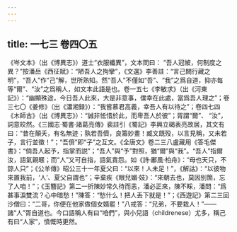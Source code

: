 ```yaml
---
---
---
```

title: 一七三 卷四〇五
---




《岑文本》（出《博異志》）道士“衣服纖異”，文本問曰： “吾人冠帔，何制度之異？”按潘岳《西征賦》：“陋吾人之拘攣”，《文選》李善註：“言己闕行藏之明”，“吾人”作“己”解，世所熟知。然“吾人”不僅如“吾”、“我”之爲自道，抑亦每等“爾”、“汝”之爲稱人，如文本此語是也。卷一五七《李敏求》（出《河東記》）：“幽顯殊途，今日吾人此來，大是非意事，僕幸在此處，當爲吾人理之”；卷三七〇《姜修》（出《瀟湘録》）：“我嘗慕君高義，幸吾人有以待之”；卷四七四《木師古》（出《博異志》）：“誠非恡惜於此，而卑吾人於彼”；胥謂“爾”、 “汝”，詞意皎然。《三國志·蜀書·諸葛亮傳》裴註引《蜀記》李興立碣表亮故居，其文有曰：“昔在顛夭，有名無迹；孰若吾儕，良籌妙畫！臧文既殁，以言見稱，又未若子，言行並徵！”；“吾儕”即“子”之互文。《全唐文》卷二三八盧藏用《答毛傑書》：“倘吾人起予，指掌而説”；“吾人”與“予”對照，猶“爾”與“我”。“吾人”指爾汝，語氣親暱；而“人”又可自指，語氣責怨。如《詩·鄘風·柏舟》：“母也天只，不諒人只”；《公羊傳》昭公三十一年夏父曰：“以來！人未足！”，《解詁》：“以彼物來置我前，‘人’、夏父自謂也”；辛棄疾《眼兒媚·妓》：“來朝去也，莫因别箇，忘了人咱！”；《玉簪記》第二一折陳妙常久待而恚，潘必正來，陳不睬，潘問：“爲甚事淚雙流？心中暗愁！”陳答：“愁什么！把人丢下就是！”；《西遊記》第二三回沙僧曰：“二哥，你便在他家做個女婿罷！”八戒答：“兄弟，不要栽人！”——諸“人”胥自道也。今口語稱人有曰“咱們”，與小兒語（childrenese）尤多，稱己有曰“人家”，憤慨時更然。